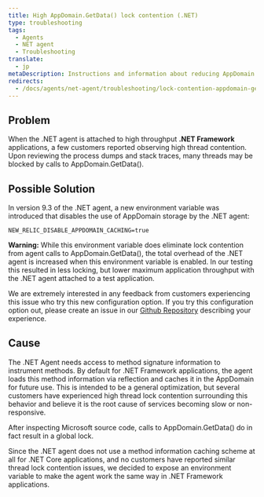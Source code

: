 ```yaml
---
title: High AppDomain.GetData() lock contention (.NET)
type: troubleshooting
tags:
  - Agents
  - NET agent
  - Troubleshooting
translate:
  - jp
metaDescription: Instructions and information about reducing AppDomain.GetData() lock contention for impacted .NET Framework applications 
redirects:
  - /docs/agents/net-agent/troubleshooting/lock-contention-appdomain-getdata
---
```


## Problem

When the .NET agent is attached to high throughput **.NET Framework** applications, a few customers reported observing high thread contention. Upon reviewing the process dumps and stack traces, many threads may be blocked by calls to AppDomain.GetData().

## Possible Solution

In version 9.3 of the .NET agent, a new environment variable was introduced that disables the use of AppDomain storage by the .NET agent:
```
NEW_RELIC_DISABLE_APPDOMAIN_CACHING=true
```

**Warning:** While this environment variable does eliminate lock contention from agent calls to AppDomain.GetData(), the total overhead of the .NET agent is increased when this environment variable is enabled. In our testing this resulted in less locking, but lower maximum application throughput with the .NET agent attached to a test application. 

We are extremely interested in any feedback from customers experiencing this issue who try this new configuration option. If you try this configuration option out, please create an issue in our [Github Repository](https://github.com/newrelic/newrelic-dotnet-agent) describing your experience.

## Cause

The .NET Agent needs access to method signature information to instrument methods. By default for .NET Framework applications, the agent loads this method information via reflection and caches it in the AppDomain for future use. This is intended to be a general optimization, but several customers have experienced high thread lock contention surrounding this behavior and believe it is the root cause of services becoming slow or non-responsive.

After inspecting Microsoft source code, calls to AppDomain.GetData() do in fact result in a global lock.

Since the .NET agent does not use a method information caching scheme at all for .NET Core applications, and no customers have reported similar thread lock contention issues, we decided to expose an environment variable to make the agent work the same way in .NET Framework applications.
